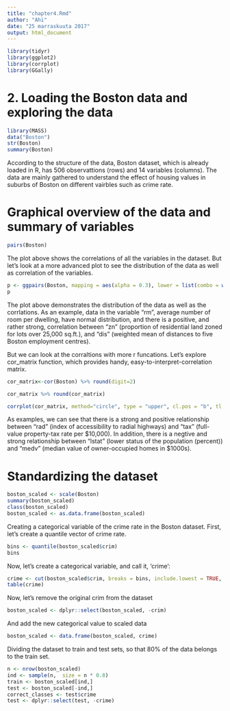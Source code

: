 ```yaml
---
title: "chapter4.Rmd"
author: "Ahi"
date: "25 marraskuuta 2017"
output: html_document
---
```


```r
library(tidyr)
library(ggplot2)
library(corrplot)
library(GGally)
```

# 2. Loading the Boston data and exploring the data

```r
library(MASS)
data("Boston")
str(Boston)
summary(Boston)
```

According to the structure of the data, Boston dataset, which is already loaded in R, has 506 observattions (rows) and 14 variables (columns). The data are mainly gathered to understand the effect of housing values in suburbs of Boston on different vairbles such as crime rate.  

# Graphical overview of the data and summary of variables 

```r
pairs(Boston)
```

The plot above shows the correlations of all the variables in the dataset. But let's look at a more advanced plot to see the distribution of the data as well as correlation of the variables.

```r
p <- ggpairs(Boston, mapping = aes(alpha = 0.3), lower = list(combo = wrap("facethist", bins = 20)))
p
```

The plot above demonstrates the distribution of the data as well as the corrlations. As an example, data in the variable "rm", average number of room per dwelling, have normal distribution, and there is a positive, and rather strong, correlation between "zn" (proportion of residential land zoned for lots over 25,000 sq.ft.), and "dis" (weighted mean of distances to five Boston employment centres).

But we can look at the corraltions with more r funcations. Let's explore cor_matrix function, which provides handy, easy-to-interpret-correlation matrix. 

```r
cor_matrix<-cor(Boston) %>% round(digit=2)

cor_matrix %>% round(cor_matrix)

corrplot(cor_matrix, method="circle", type = "upper", cl.pos = "b", tl.pos = "d", tl.cex = 0.6)
```

As examples, we can see that there is a strong and positive relationship between "rad" (index of accessibility to radial highways) and "tax" (full-value property-tax rate per \$10,000). In addition, there is a negtive and strong relationship between "lstat" (lower status of the population (percent)) and "medv" (median value of owner-occupied homes in \$1000s). 

# Standardizing the dataset

```r
boston_scaled <- scale(Boston)
summary(boston_scaled)
class(boston_scaled)
boston_scaled <- as.data.frame(boston_scaled)
```

Creating a categorical variable of the crime rate in the Boston dataset. First, let's create a quantile vector of crime rate.

```r
bins <- quantile(boston_scaled$crim)
bins
```

Now, let's create a categorical variable, and call it, 'crime':
```r
crime <- cut(boston_scaled$crim, breaks = bins, include.lowest = TRUE, c(label = "low", "med_low", "med_high", "high"))
table(crime)
```

Now, let's remove the original crim from the dataset
```r
boston_scaled <- dplyr::select(boston_scaled, -crim)
```

And add the new categorical value to scaled data
```r
boston_scaled <- data.frame(boston_scaled, crime)
```

Dividing the dataset to train and test sets, so that 80% of the data belongs to the train set. 
```r
n <- nrow(boston_scaled)
ind <- sample(n,  size = n * 0.8)
train <- boston_scaled[ind,]
test <- boston_scaled[-ind,]
correct_classes <- test$crime
test <- dplyr::select(test, -crime)
```


